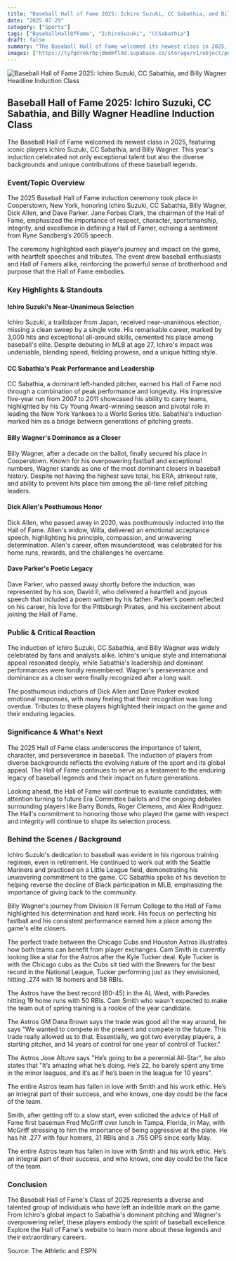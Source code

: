 ```yaml
---
title: "Baseball Hall of Fame 2025: Ichiro Suzuki, CC Sabathia, and Billy Wagner Headline Induction Class"
date: "2025-07-29"
category: ["Sports"]
tags: ["BaseballHallOfFame", "IchiroSuzuki", "CCSabathia"]
draft: false
summary: "The Baseball Hall of Fame welcomed its newest class in 2025, featuring iconic players Ichiro Suzuki, CC Sabathia, and Billy Wagner. This year's induction celebrated not only exceptional talent but also the diverse backgrounds and unique contributions of these baseball legends."
images: ["https://tyfgdrokrbpjdmdmfldd.supabase.co/storage/v1/object/public/image/2025-07-29-00-03-43-269-04-00.jpg"]
---
```



![Baseball Hall of Fame 2025: Ichiro Suzuki, CC Sabathia, and Billy Wagner Headline Induction Class](https://tyfgdrokrbpjdmdmfldd.supabase.co/storage/v1/object/public/image/2025-07-29-00-03-43-269-04-00.jpg)

## Baseball Hall of Fame 2025: Ichiro Suzuki, CC Sabathia, and Billy Wagner Headline Induction Class

The Baseball Hall of Fame welcomed its newest class in 2025, featuring iconic players Ichiro Suzuki, CC Sabathia, and Billy Wagner. This year's induction celebrated not only exceptional talent but also the diverse backgrounds and unique contributions of these baseball legends.

### Event/Topic Overview

The 2025 Baseball Hall of Fame induction ceremony took place in Cooperstown, New York, honoring Ichiro Suzuki, CC Sabathia, Billy Wagner, Dick Allen, and Dave Parker. Jane Forbes Clark, the chairman of the Hall of Fame, emphasized the importance of respect, character, sportsmanship, integrity, and excellence in defining a Hall of Famer, echoing a sentiment from Ryne Sandberg’s 2005 speech.

The ceremony highlighted each player’s journey and impact on the game, with heartfelt speeches and tributes. The event drew baseball enthusiasts and Hall of Famers alike, reinforcing the powerful sense of brotherhood and purpose that the Hall of Fame embodies.

### Key Highlights & Standouts

#### Ichiro Suzuki's Near-Unanimous Selection

Ichiro Suzuki, a trailblazer from Japan, received near-unanimous election, missing a clean sweep by a single vote. His remarkable career, marked by 3,000 hits and exceptional all-around skills, cemented his place among baseball's elite. Despite debuting in MLB at age 27, Ichiro's impact was undeniable, blending speed, fielding prowess, and a unique hitting style.

#### CC Sabathia's Peak Performance and Leadership

CC Sabathia, a dominant left-handed pitcher, earned his Hall of Fame nod through a combination of peak performance and longevity. His impressive five-year run from 2007 to 2011 showcased his ability to carry teams, highlighted by his Cy Young Award-winning season and pivotal role in leading the New York Yankees to a World Series title. Sabathia's induction marked him as a bridge between generations of pitching greats.

#### Billy Wagner's Dominance as a Closer

Billy Wagner, after a decade on the ballot, finally secured his place in Cooperstown. Known for his overpowering fastball and exceptional numbers, Wagner stands as one of the most dominant closers in baseball history. Despite not having the highest save total, his ERA, strikeout rate, and ability to prevent hits place him among the all-time relief pitching leaders.

#### Dick Allen's Posthumous Honor

Dick Allen, who passed away in 2020, was posthumously inducted into the Hall of Fame. Allen's widow, Willa, delivered an emotional acceptance speech, highlighting his principle, compassion, and unwavering determination. Allen's career, often misunderstood, was celebrated for his home runs, rewards, and the challenges he overcame.

#### Dave Parker's Poetic Legacy

Dave Parker, who passed away shortly before the induction, was represented by his son, David II, who delivered a heartfelt and joyous speech that included a poem written by his father. Parker’s poem reflected on his career, his love for the Pittsburgh Pirates, and his excitement about joining the Hall of Fame.

### Public & Critical Reaction

The induction of Ichiro Suzuki, CC Sabathia, and Billy Wagner was widely celebrated by fans and analysts alike. Ichiro's unique style and international appeal resonated deeply, while Sabathia's leadership and dominant performances were fondly remembered. Wagner's perseverance and dominance as a closer were finally recognized after a long wait.

The posthumous inductions of Dick Allen and Dave Parker evoked emotional responses, with many feeling that their recognition was long overdue. Tributes to these players highlighted their impact on the game and their enduring legacies.

### Significance & What's Next

The 2025 Hall of Fame class underscores the importance of talent, character, and perseverance in baseball. The induction of players from diverse backgrounds reflects the evolving nature of the sport and its global appeal. The Hall of Fame continues to serve as a testament to the enduring legacy of baseball legends and their impact on future generations.

Looking ahead, the Hall of Fame will continue to evaluate candidates, with attention turning to future Era Committee ballots and the ongoing debates surrounding players like Barry Bonds, Roger Clemens, and Alex Rodriguez. The Hall's commitment to honoring those who played the game with respect and integrity will continue to shape its selection process.

### Behind the Scenes / Background

Ichiro Suzuki's dedication to baseball was evident in his rigorous training regimen, even in retirement. He continued to work out with the Seattle Mariners and practiced on a Little League field, demonstrating his unwavering commitment to the game. CC Sabathia spoke of his devotion to helping reverse the decline of Black participation in MLB, emphasizing the importance of giving back to the community.

Billy Wagner's journey from Division III Ferrum College to the Hall of Fame highlighted his determination and hard work. His focus on perfecting his fastball and his consistent performance earned him a place among the game's elite closers.

The perfect trade between the Chicago Cubs and Houston Astros illustrates how both teams can benefit from player exchanges. Cam Smith is currently looking like a star for the Astros after the Kyle Tucker deal. Kyle Tucker is with the Chicago cubs as the Cubs sit tied with the Brewers for the best record in the National League, Tucker performing just as they envisioned, hitting .274 with 18 homers and 58 RBIs.

 The Astros have the best record (60-45) in the AL West, with Paredes hitting 19 home runs with 50 RBIs. Cam Smith who wasn't expected to make the team out of spring training is a rookie of the year candidate.

The Astros GM Dana Brown says the trade was good all the way around, he says "We wanted to compete in the present and compete in the future. This trade really allowed us to that. Essentially, we got two everyday players, a starting pitcher, and 14 years of control for one year of control of Tucker."

The Astros Jose Altuve says "He’s going to be a perennial All-Star", he also states that "It’s amazing what he’s doing. He’s 22, he barely spent any time in the minor leagues, and it’s as if he’s been in the league for 10 years".

 The entire Astros team has fallen in love with Smith and his work ethic. He’s an integral part of their success, and who knows, one day could be the face of the team.

Smith, after getting off to a slow start, even solicited the advice of Hall of Fame first baseman Fred McGriff over lunch in Tampa, Florida, in May, with McGriff stressing to him the importance of being aggressive at the plate. He has hit .277 with four homers, 31 RBIs and a .755 OPS since early May.

The entire Astros team has fallen in love with Smith and his work ethic. He’s an integral part of their success, and who knows, one day could be the face of the team.

### Conclusion

The Baseball Hall of Fame's Class of 2025 represents a diverse and talented group of individuals who have left an indelible mark on the game. From Ichiro's global impact to Sabathia's dominant pitching and Wagner's overpowering relief, these players embody the spirit of baseball excellence. Explore the Hall of Fame's website to learn more about these legends and their extraordinary careers.

Source: The Athletic and ESPN

